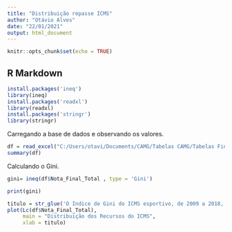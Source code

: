 ---
title: "Distribuição repasse ICMS"
author: "Otávio Alves"
date: "22/01/2021"
output: html_document
---

```{r setup, include=FALSE}
knitr::opts_chunk$set(echo = TRUE)
```

## R Markdown


```{r}
install.packages('ineq')
library(ineq)
install.packages('readxl')
library(readxl)
install.packages('stringr')
library(stringr)

```

Carregando a base de dados e observando os valores.


```{r}
df = read_excel("C:/Users/otavi/Documents/CAMG/Tabelas CAMG/Tabelas Finais CAMG/Nota_Todos_Anos.xlsx")
summary(df)

```


Calculando o Gini.

```{r}

gini= ineq(df$Nota_Final_Total , type = 'Gini')

print(gini)


```


```{r}
titulo = str_glue('O Índice de Gini do ICMS esportivo, de 2009 a 2018, é: {gini}')
plot(Lc(df$Nota_Final_Total), 
     main = "Distribuição dos Recursos do ICMS",
     xlab = titulo)

```

